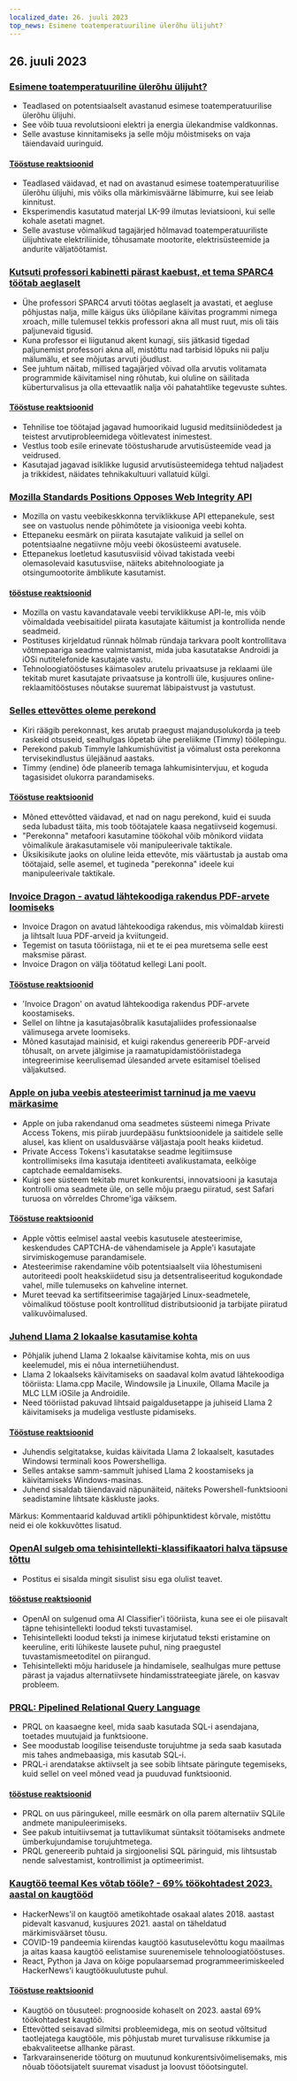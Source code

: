 ```yaml
---
localized_date: 26. juuli 2023
top_news: Esimene toatemperatuuriline ülerõhu ülijuht?
---
```




## 26. juuli 2023

### [Esimene toatemperatuuriline ülerõhu ülijuht?](https://arxiv.org/abs/2307.12008)

- Teadlased on potentsiaalselt avastanud esimese toatemperatuurilise ülerõhu ülijuhi.
- See võib tuua revolutsiooni elektri ja energia ülekandmise valdkonnas.
- Selle avastuse kinnitamiseks ja selle mõju mõistmiseks on vaja täiendavaid uuringuid.

#### [Tööstuse reaktsioonid](http://news.ycombinator.com/item?id=36864624)

- Teadlased väidavad, et nad on avastanud esimese toatemperatuurilise ülerõhu ülijuhi, mis võiks olla märkimisväärne läbimurre, kui see leiab kinnitust.
- Eksperimendis kasutatud materjal LK-99 ilmutas leviatsiooni, kui selle kohale asetati magnet.
- Selle avastuse võimalikud tagajärjed hõlmavad toatemperatuuriliste ülijuhtivate elektriliinide, tõhusamate mootorite, elektrisüsteemide ja andurite väljatöötamist.

### [Kutsuti professori kabinetti pärast kaebust, et tema SPARC4 töötab aeglaselt](https://infosec.exchange/@paco/110772422266480371)

- Ühe professori SPARC4 arvuti töötas aeglaselt ja avastati, et aegluse põhjustas nalja, mille käigus üks üliõpilane käivitas programmi nimega xroach, mille tulemusel tekkis professori akna all must ruut, mis oli täis paljunevaid tigusid.
- Kuna professor ei liigutanud akent kunagi, siis jätkasid tigedad paljunemist professori akna all, mistõttu nad tarbisid lõpuks nii palju mälumälu, et see mõjutas arvuti jõudlust.
- See juhtum näitab, millised tagajärjed võivad olla arvutis volitamata programmide käivitamisel ning rõhutab, kui oluline on säilitada küberturvalisus ja olla ettevaatlik nalja või pahatahtlike tegevuste suhtes.

#### [Tööstuse reaktsioonid](http://news.ycombinator.com/item?id=36857314)

- Tehnilise toe töötajad jagavad humoorikaid lugusid meditsiiniõdedest ja teistest arvutiprobleemidega võitlevatest inimestest.
- Vestlus toob esile erinevate tööstusharude arvutisüsteemide vead ja veidrused.
- Kasutajad jagavad isiklikke lugusid arvutisüsteemidega tehtud naljadest ja trikkidest, näidates tehnikakultuuri vallatuid külgi.

### [Mozilla Standards Positions Opposes Web Integrity API](https://github.com/mozilla/standards-positions/issues/852)

- Mozilla on vastu veebikeskkonna terviklikkuse API ettepanekule, sest see on vastuolus nende põhimõtete ja visiooniga veebi kohta.
- Ettepaneku eesmärk on piirata kasutajate valikuid ja sellel on potentsiaalne negatiivne mõju veebi ökosüsteemi avatusele.
- Ettepanekus loetletud kasutusviisid võivad takistada veebi olemasolevaid kasutusviise, näiteks abitehnoloogiate ja otsingumootorite ämblikute kasutamist.

#### [tööstuse reaktsioonid](http://news.ycombinator.com/item?id=36857032)

- Mozilla on vastu kavandatavale veebi terviklikkuse API-le, mis võib võimaldada veebisaitidel piirata kasutajate käitumist ja kontrollida nende seadmeid.
- Postituses kirjeldatud rünnak hõlmab ründaja tarkvara poolt kontrollitava võtmepaariga seadme valmistamist, mida juba kasutatakse Androidi ja iOSi nutitelefonide kasutajate vastu.
- Tehnoloogiatööstuses käimasolev arutelu privaatsuse ja reklaami üle tekitab muret kasutajate privaatsuse ja kontrolli üle, kusjuures online-reklaamitööstuses nõutakse suuremat läbipaistvust ja vastutust.

### [Selles ettevõttes oleme perekond](https://pboyd.io/posts/at-company-we-are-family/)

- Kiri räägib perekonnast, kes arutab praegust majandusolukorda ja teeb raskeid otsuseid, sealhulgas lõpetab ühe pereliikme (Timmy) töölepingu.
- Perekond pakub Timmyle lahkumishüvitist ja võimalust osta perekonna tervisekindlustus ülejäänud aastaks.
- Timmy (endine) õde planeerib temaga lahkumisintervjuu, et koguda tagasisidet olukorra parandamiseks.

#### [Tööstuse reaktsioonid](http://news.ycombinator.com/item?id=36864476)

- Mõned ettevõtted väidavad, et nad on nagu perekond, kuid ei suuda seda lubadust täita, mis toob töötajatele kaasa negatiivseid kogemusi.
- "Perekonna" metafoori kasutamine töökohal võib mõnikord viidata võimalikule ärakasutamisele või manipuleerivale taktikale.
- Üksikisikute jaoks on oluline leida ettevõte, mis väärtustab ja austab oma töötajaid, selle asemel, et tugineda "perekonna" ideele kui manipuleerivale taktikale.

### [Invoice Dragon - avatud lähtekoodiga rakendus PDF-arvete loomiseks](https://invoicedragon.com/)

- Invoice Dragon on avatud lähtekoodiga rakendus, mis võimaldab kiiresti ja lihtsalt luua PDF-arveid ja kviitungeid.
- Tegemist on tasuta tööriistaga, nii et te ei pea muretsema selle eest maksmise pärast.
- Invoice Dragon on välja töötatud kellegi Lani poolt.

#### [Tööstuse reaktsioonid](http://news.ycombinator.com/item?id=36860898)

- 'Invoice Dragon' on avatud lähtekoodiga rakendus PDF-arvete koostamiseks.
- Sellel on lihtne ja kasutajasõbralik kasutajaliides professionaalse välimusega arvete loomiseks.
- Mõned kasutajad mainisid, et kuigi rakendus genereerib PDF-arveid tõhusalt, on arvete jälgimise ja raamatupidamistööriistadega integreerimise keerulisemad ülesanded arvete esitamisel tõelised väljakutsed.

### [Apple on juba veebis atesteerimist tarninud ja me vaevu märkasime](https://httptoolkit.com/blog/apple-private-access-tokens-attestation/)

- Apple on juba rakendanud oma seadmetes süsteemi nimega Private Access Tokens, mis piirab juurdepääsu funktsioonidele ja saitidele selle alusel, kas klient on usaldusväärse väljastaja poolt heaks kiidetud.
- Private Access Tokens'i kasutatakse seadme legitiimsuse kontrollimiseks ilma kasutaja identiteeti avalikustamata, eelkõige captchade eemaldamiseks.
- Kuigi see süsteem tekitab muret konkurentsi, innovatsiooni ja kasutaja kontrolli oma seadmete üle, on selle mõju praegu piiratud, sest Safari turuosa on võrreldes Chrome'iga väiksem.

#### [Tööstuse reaktsioonid](http://news.ycombinator.com/item?id=36862494)

- Apple võttis eelmisel aastal veebis kasutusele atesteerimise, keskendudes CAPTCHA-de vähendamisele ja Apple'i kasutajate sirvimiskogemuse parandamisele.
- Atesteerimise rakendamine võib potentsiaalselt viia lõhestumiseni autoriteedi poolt heakskiidetud sisu ja detsentraliseeritud kogukondade vahel, mille tulemuseks on kahveline internet.
- Muret teevad ka sertifitseerimise tagajärjed Linux-seadmetele, võimalikud tööstuse poolt kontrollitud distributsioonid ja tarbijate piiratud valikuvõimalused.

### [Juhend Llama 2 lokaalse kasutamise kohta](https://replicate.com/blog/run-llama-locally)

- Põhjalik juhend Llama 2 lokaalse käivitamise kohta, mis on uus keelemudel, mis ei nõua internetiühendust.
- Llama 2 lokaalseks käivitamiseks on saadaval kolm avatud lähtekoodiga tööriista: Llama.cpp Macile, Windowsile ja Linuxile, Ollama Macile ja MLC LLM iOSile ja Androidile.
- Need tööriistad pakuvad lihtsaid paigaldusetappe ja juhiseid Llama 2 käivitamiseks ja mudeliga vestluste pidamiseks.

#### [Tööstuse reaktsioonid](http://news.ycombinator.com/item?id=36865495)

- Juhendis selgitatakse, kuidas käivitada Llama 2 lokaalselt, kasutades Windowsi terminali koos Powershelliga.
- Selles antakse samm-sammult juhised Llama 2 koostamiseks ja käivitamiseks Windows-masinas.
- Juhend sisaldab täiendavaid näpunäiteid, näiteks Powershell-funktsiooni seadistamine lihtsate käskluste jaoks.

Märkus: Kommentaarid kalduvad artikli põhipunktidest kõrvale, mistõttu neid ei ole kokkuvõttes lisatud.

### [OpenAI sulgeb oma tehisintellekti-klassifikaatori halva täpsuse tõttu](https://decrypt.co/149826/openai-quietly-shutters-its-ai-detection-tool)

- Postitus ei sisalda mingit sisulist sisu ega olulist teavet.

#### [tööstuse reaktsioonid](http://news.ycombinator.com/item?id=36862850)

- OpenAI on sulgenud oma AI Classifier'i tööriista, kuna see ei ole piisavalt täpne tehisintellekti loodud teksti tuvastamisel.
- Tehisintellekti loodud teksti ja inimese kirjutatud teksti eristamine on keeruline, eriti lühikeste lausete puhul, ning praegustel tuvastamismeetoditel on piirangud.
- Tehisintellekti mõju haridusele ja hindamisele, sealhulgas mure pettuse pärast ja vajadus alternatiivsete hindamisstrateegiate järele, on kasvav probleem.

### [PRQL: Pipelined Relational Query Language](https://github.com/PRQL/prql)

- PRQL on kaasaegne keel, mida saab kasutada SQL-i asendajana, toetades muutujaid ja funktsioone.
- See moodustab loogilise teisenduste torujuhtme ja seda saab kasutada mis tahes andmebaasiga, mis kasutab SQL-i.
- PRQL-i arendatakse aktiivselt ja see sobib lihtsate päringute tegemiseks, kuid sellel on veel mõned vead ja puuduvad funktsioonid.

#### [tööstuse reaktsioonid](http://news.ycombinator.com/item?id=36866861)

- PRQL on uus päringukeel, mille eesmärk on olla parem alternatiiv SQLile andmete manipuleerimiseks.
- See pakub intuitiivsemat ja tuttavlikumat süntaksit töötamiseks andmete ümberkujundamise torujuhtmetega.
- PRQL genereerib puhtaid ja sirgjoonelisi SQL päringuid, mis lihtsustab nende salvestamist, kontrollimist ja optimeerimist.

### [Kaugtöö teemal Kes võtab tööle? - 69% töökohtadest 2023. aastal on kaugtööd](https://blog.spatial.chat/tracking-hackernews-shifting-preferences-for-remote-jobs-over-5-years/)

- HackerNews'il on kaugtöö ametikohtade osakaal alates 2018. aastast pidevalt kasvanud, kusjuures 2021. aastal on täheldatud märkimisväärset tõusu.
- COVID-19 pandeemia kiirendas kaugtöö kasutuselevõttu kogu maailmas ja aitas kaasa kaugtöö eelistamise suurenemisele tehnoloogiatööstuses.
- React, Python ja Java on kõige populaarsemad programmeerimiskeeled HackerNews'i kaugtöökuulutuste puhul.

#### [Tööstuse reaktsioonid](http://news.ycombinator.com/item?id=36863280)

- Kaugtöö on tõusuteel: prognooside kohaselt on 2023. aastal 69% töökohtadest kaugtöö.
- Ettevõtted seisavad silmitsi probleemidega, mis on seotud võltsitud taotlejatega kaugtööle, mis põhjustab muret turvalisuse rikkumise ja ebakvaliteetse allhanke pärast.
- Tarkvarainseneride tööturg on muutunud konkurentsivõimelisemaks, mis nõuab tööotsijatelt suuremat visadust ja loovust tööotsingutel.


